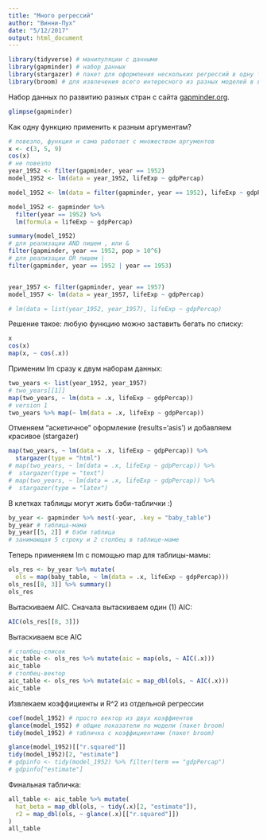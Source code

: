 ```yaml
---
title: "Много регрессий"
author: "Винни-Пух"
date: "5/12/2017"
output: html_document
---
```


```r
library(tidyverse) # манипуляции с данными
library(gapminder) # набор данных
library(stargazer) # пакет для оформления нескольких регрессий в одну табличку
library(broom) # для извлечения всего интересного из разных моделей в виде табличек
```

Набор данных по развитию разных стран с сайта [gapminder.org](gapminder.org).

```r
glimpse(gapminder)
```

Как одну функцию применить к разным аргументам?
```r
# повезло, функция и сама работает с множеством аргументов
x <- c(3, 5, 9)
cos(x)
# не повезло
year_1952 <- filter(gapminder, year == 1952)
model_1952 <- lm(data = year_1952, lifeExp ~ gdpPercap)

model_1952 <- lm(data = filter(gapminder, year == 1952), lifeExp ~ gdpPercap)

model_1952 <- gapminder %>% 
  filter(year == 1952) %>%
  lm(formula = lifeExp ~ gdpPercap)

summary(model_1952)
# для реализации AND пишем , или &
filter(gapminder, year == 1952, pop > 10^6)
# для реализации OR пишем |
filter(gapminder, year == 1952 | year == 1953)


year_1957 <- filter(gapminder, year == 1957)
model_1957 <- lm(data = year_1957, lifeExp ~ gdpPercap)

# lm(data = list(year_1952, year_1957), lifeExp ~ gdpPercap)
```

Решение такое: любую функцию можно заставить бегать по списку:
```r
x
cos(x)
map(x, ~ cos(.x))
```


Применим lm сразу к двум наборам данных:
```r
two_years <- list(year_1952, year_1957)
# two_years[[1]]
map(two_years, ~ lm(data = .x, lifeExp ~ gdpPercap))
# version 1
two_years %>% map(~ lm(data = .x, lifeExp ~ gdpPercap))
```

Отменяем "аскетичное" оформление (results='asis') и добавляем красивое (stargazer)

```r
map(two_years, ~ lm(data = .x, lifeExp ~ gdpPercap)) %>%
  stargazer(type = "html")
# map(two_years, ~ lm(data = .x, lifeExp ~ gdpPercap)) %>%
#  stargazer(type = "text")
# map(two_years, ~ lm(data = .x, lifeExp ~ gdpPercap)) %>%
#  stargazer(type = "latex")
```



В клетках таблицы могут жить бэби-таблички :)
```r
by_year <- gapminder %>% nest(-year, .key = "baby_table")
by_year # таблица-мама
by_year[[5, 2]] # бэби таблица
# занимающая 5 строку и 2 столбец в таблице-маме
```

Теперь применяем lm с помощью map для таблицы-мамы:
```r
ols_res <- by_year %>% mutate(
  ols = map(baby_table, ~ lm(data = .x, lifeExp ~ gdpPercap)))
ols_res[[8, 3]] %>% summary()
ols_res
```


Вытаскиваем AIC. Сначала вытаскиваем один (1) AIC:
```r
AIC(ols_res[[8, 3]])
```

Вытаскиваем все AIC
```r
# столбец-список
aic_table <- ols_res %>% mutate(aic = map(ols, ~ AIC(.x)))
aic_table
# столбец-вектор
aic_table <- ols_res %>% mutate(aic = map_dbl(ols, ~ AIC(.x)))
aic_table
```

Извлекаем коэффициенты и R^2 из отдельной регрессии
```r
coef(model_1952) # просто вектор из двух коэффиентов
glance(model_1952) # общие показатели по модели (пакет broom)
tidy(model_1952) # табличка с коэффициентами (пакет broom)
```

```r
glance(model_1952)[["r.squared"]]
tidy(model_1952)[2, "estimate"]
# gdpinfo <- tidy(model_1952) %>% filter(term == "gdpPercap")
# gdpinfo["estimate"]
```

Финальная табличка:
```r
all_table <- aic_table %>% mutate(
  hat_beta = map_dbl(ols, ~ tidy(.x)[2, "estimate"]),
  r2 = map_dbl(ols, ~ glance(.x)[["r.squared"]])
)
all_table
```







